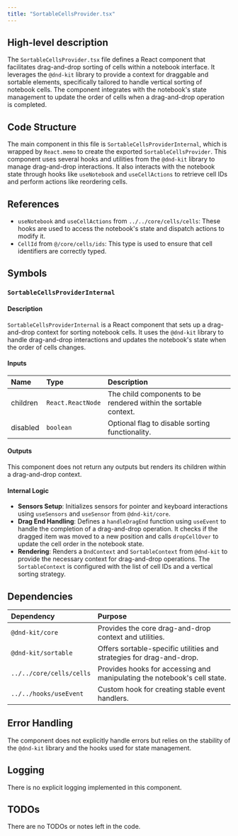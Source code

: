 ```yaml
---
title: "SortableCellsProvider.tsx"
---
```


## High-level description

The `SortableCellsProvider.tsx` file defines a React component that facilitates drag-and-drop sorting of cells within a notebook interface. It leverages the `@dnd-kit` library to provide a context for draggable and sortable elements, specifically tailored to handle vertical sorting of notebook cells. The component integrates with the notebook's state management to update the order of cells when a drag-and-drop operation is completed.

## Code Structure

The main component in this file is `SortableCellsProviderInternal`, which is wrapped by `React.memo` to create the exported `SortableCellsProvider`. This component uses several hooks and utilities from the `@dnd-kit` library to manage drag-and-drop interactions. It also interacts with the notebook state through hooks like `useNotebook` and `useCellActions` to retrieve cell IDs and perform actions like reordering cells.

## References

- `useNotebook` and `useCellActions` from `../../core/cells/cells`: These hooks are used to access the notebook's state and dispatch actions to modify it.
- `CellId` from `@/core/cells/ids`: This type is used to ensure that cell identifiers are correctly typed.

## Symbols

### `SortableCellsProviderInternal`
#### Description
`SortableCellsProviderInternal` is a React component that sets up a drag-and-drop context for sorting notebook cells. It uses the `@dnd-kit` library to handle drag-and-drop interactions and updates the notebook's state when the order of cells changes.

#### Inputs
| Name     | Type              | Description                        |
|:---------|:------------------|:-----------------------------------|
| children | `React.ReactNode` | The child components to be rendered within the sortable context. |
| disabled | `boolean`         | Optional flag to disable sorting functionality. |

#### Outputs
This component does not return any outputs but renders its children within a drag-and-drop context.

#### Internal Logic
- **Sensors Setup**: Initializes sensors for pointer and keyboard interactions using `useSensors` and `useSensor` from `@dnd-kit/core`.
- **Drag End Handling**: Defines a `handleDragEnd` function using `useEvent` to handle the completion of a drag-and-drop operation. It checks if the dragged item was moved to a new position and calls `dropCellOver` to update the cell order in the notebook state.
- **Rendering**: Renders a `DndContext` and `SortableContext` from `@dnd-kit` to provide the necessary context for drag-and-drop operations. The `SortableContext` is configured with the list of cell IDs and a vertical sorting strategy.

## Dependencies

| Dependency       | Purpose                                                                 |
|:-----------------|:------------------------------------------------------------------------|
| `@dnd-kit/core`  | Provides the core drag-and-drop context and utilities.                  |
| `@dnd-kit/sortable` | Offers sortable-specific utilities and strategies for drag-and-drop. |
| `../../core/cells/cells` | Provides hooks for accessing and manipulating the notebook's cell state. |
| `../../hooks/useEvent` | Custom hook for creating stable event handlers.                   |

## Error Handling

The component does not explicitly handle errors but relies on the stability of the `@dnd-kit` library and the hooks used for state management.

## Logging

There is no explicit logging implemented in this component.

## TODOs

There are no TODOs or notes left in the code.